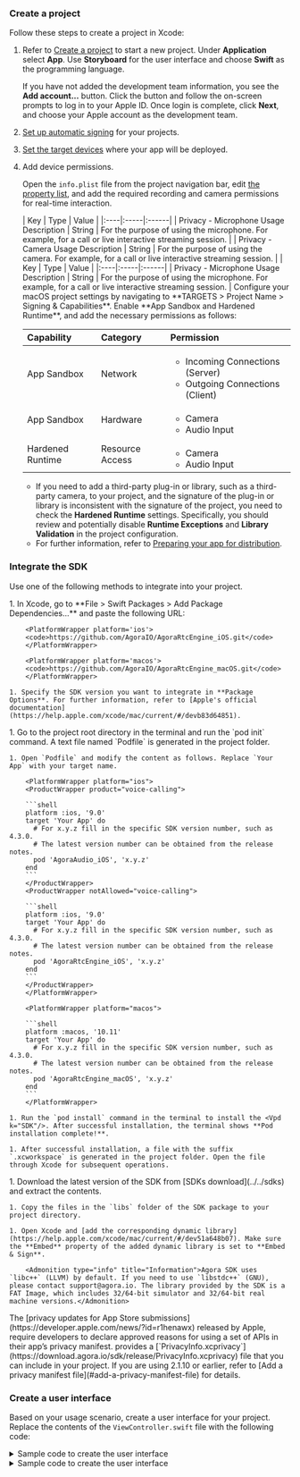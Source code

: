 <PlatformWrapper platform = "ios, macos">


### Create a project

Follow these steps to create a project in Xcode:

1. Refer to [Create a project](https://help.apple.com/xcode/mac/current/#/dev07db0e578) to start a new project. Under **Application** select **App**. Use **Storyboard** for the user interface and choose **Swift** as the programming language.

    <Admonition type="info" title="Information">If you have not added the development team information, you see the **Add account...** button.  Click the button and follow the on-screen prompts to log in to your Apple ID. Once login is complete, click **Next**, and choose your Apple account as the development team.</Admonition>

1. [Set up automatic signing](https://help.apple.com/xcode/mac/current/#/dev23aab79b4) for your projects.

1. [Set the target devices](https://help.apple.com/xcode/mac/current/#/deve69552ee5) where your app will be deployed.

1. Add device permissions.

    Open the `info.plist` file from the project navigation bar, edit [the property list](https://help.apple.com/xcode/mac/current/#/dev3f399a2a6), and add the required recording and camera permissions for real-time interaction.

    <ProductWrapper notAllowed="voice-calling">
    | Key | Type | Value |
    |:----|:-----|:------|
    | Privacy - Microphone Usage Description | String | For the purpose of using the microphone. For example, for a call or live interactive streaming session. |
    | Privacy - Camera Usage Description | String | For the purpose of using the camera. For example, for a call or live interactive streaming session. |
    
    </ProductWrapper>
    <ProductWrapper product="voice-calling">
    | Key | Type | Value |
    |:----|:-----|:------|
    | Privacy - Microphone Usage Description | String | For the purpose of using the microphone. For example, for a call or live interactive streaming session. |
    
    </ProductWrapper>
    <PlatformWrapper platform="macos">
    Configure your macOS project settings by navigating to **TARGETS > Project Name > Signing & Capabilities**. Enable **App Sandbox and Hardened Runtime**, and add the necessary permissions as follows:

    | Capability | Category | Permission      |
    |:-----------|:---------|:----------------|
    | App Sandbox | Network | <ul><li>Incoming Connections (Server)</li><li>Outgoing Connections (Client)</li></ul> |
    | App Sandbox | Hardware | <ul><li>Camera</li><li>Audio Input</li></ul> |
    | Hardened Runtime | Resource Access | <ul><li>Camera</li><li>Audio Input</li></ul> |
    
    </PlatformWrapper>

    <Admonition type="info" title="Information"><ul><li>If you need to add a third-party plug-in or library, such as a third-party camera, to your project, and the signature of the plug-in or library is inconsistent with the signature of the project, you need to check the **Hardened Runtime** settings. Specifically, you should review and potentially disable **Runtime Exceptions** and **Library Validation** in the project configuration.</li><li>For further information, refer to [Preparing your app for distribution](https://developer.apple.com/documentation/xcode/preparing_your_app_for_distribution).</li></ul></Admonition>

### Integrate the SDK

Use one of the following methods to integrate <Vpd k="SDK" /> into your project.

<Tabs>
  <TabItem value="tab1" label="Swift Package Manager" default>
    1. In Xcode, go to **File > Swift Packages > Add Package Dependencies...** and paste the following URL:

        <PlatformWrapper platform='ios'>
        <code>https://github.com/AgoraIO/AgoraRtcEngine_iOS.git</code>
        </PlatformWrapper>

        <PlatformWrapper platform='macos'>
        <code>https://github.com/AgoraIO/AgoraRtcEngine_macOS.git</code>
        </PlatformWrapper>

    1. Specify the SDK version you want to integrate in **Package Options**. For further information, refer to [Apple's official documentation](https://help.apple.com/xcode/mac/current/#/devb83d64851).

  </TabItem>
  <TabItem value="tab2" label="CocoaPods">
    1. Go to the project root directory in the terminal and run the `pod init` command. A text file named `Podfile` is generated in the project folder.

    1. Open `Podfile` and modify the content as follows. Replace `Your App` with your target name.

        <PlatformWrapper platform="ios">
        <ProductWrapper product="voice-calling">

        ```shell
        platform :ios, '9.0'
        target 'Your App' do
          # For x.y.z fill in the specific SDK version number, such as 4.3.0.
          # The latest version number can be obtained from the release notes.
          pod 'AgoraAudio_iOS', 'x.y.z'
        end
        ```
        </ProductWrapper>
        <ProductWrapper notAllowed="voice-calling">

        ```shell
        platform :ios, '9.0'
        target 'Your App' do
          # For x.y.z fill in the specific SDK version number, such as 4.3.0.
          # The latest version number can be obtained from the release notes.
          pod 'AgoraRtcEngine_iOS', 'x.y.z'
        end
        ```
        </ProductWrapper>
        </PlatformWrapper>

        <PlatformWrapper platform="macos">

        ```shell
        platform :macos, '10.11'
        target 'Your App' do
          # For x.y.z fill in the specific SDK version number, such as 4.3.0.
          # The latest version number can be obtained from the release notes.
          pod 'AgoraRtcEngine_macOS', 'x.y.z'  
        end
        ```
        </PlatformWrapper>
    
    1. Run the `pod install` command in the terminal to install the <Vpd k="SDK"/>. After successful installation, the terminal shows **Pod installation complete!**.

    1. After successful installation, a file with the suffix `.xcworkspace` is generated in the project folder. Open the file through Xcode for subsequent operations.
    
  </TabItem>
  <TabItem value="tab3" label="Manual integration">
    1. Download the latest version of the SDK from [SDKs download](../../sdks) and extract the contents.

    1. Copy the files in the `libs` folder of the SDK package to your project directory.

    1. Open Xcode and [add the corresponding dynamic library](https://help.apple.com/xcode/mac/current/#/dev51a648b07). Make sure the **Embed** property of the added dynamic library is set to **Embed & Sign**.

        <Admonition type="info" title="Information">Agora SDK uses `libc++` (LLVM) by default. If you need to use `libstdc++` (GNU), please contact support@agora.io. The library provided by the SDK is a FAT Image, which includes 32/64-bit simulator and 32/64-bit real machine versions.</Admonition>

  </TabItem>
</Tabs>

<Admonition type="caution" title="Note">
The [privacy updates for App Store submissions](https://developer.apple.com/news/?id=r1henawx) released by Apple, require developers to declare approved reasons for using a set of APIs in their app’s privacy manifest. <Vg k="COMPANY" /> provides a [`PrivacyInfo.xcprivacy`](https://download.agora.io/sdk/release/PrivacyInfo.xcprivacy) file that you can include in your project. If you are using <Vpd k="SDK" /> 2.1.10 or earlier, refer to [Add a privacy manifest file](#add-a-privacy-manifest-file) for details. 
</Admonition>

### Create a user interface

Based on your usage scenario, create a user interface for your project. Replace the contents of the `ViewController.swift` file with the following code:

<PlatformWrapper platform="ios">

<details>
<summary>Sample code to create the user interface</summary>
<ProductWrapper notAllowed="voice-calling">

<CodeBlock language="swift" showLineNumbers>
{`import UIKit

class ViewController: UIViewController{
    // Define the localView variable
    var localView: UIView!
    // Define the remoteView variable
    var remoteView: UIView!
    // Define agoraKit
    var agoraKit: AgoraRtcEngineKit!

    // Set up the video window layout
  override func viewDidLoad() {
    super.viewDidLoad()
    
    localView = UIView(frame: UIScreen.main.bounds)
    remoteView = UIView(frame: CGRect(x: self.view.bounds.width - 135, y: 50, width: 135, height: 240))
    self.view.addSubview(localView)
    self.view.addSubview(remoteView)
  }
}`}
</CodeBlock>
</ProductWrapper>

<ProductWrapper product="voice-calling">

<CodeBlock language="swift" showLineNumbers>
{`import UIKit

class ViewController: UIViewController{
    // Define agoraKit
    var agoraKit: AgoraRtcEngineKit!
}`}
</CodeBlock>
</ProductWrapper>
</details>
</PlatformWrapper>

<PlatformWrapper platform="macos">
<details>
<summary>Sample code to create the user interface</summary>
<ProductWrapper notAllowed="voice-calling">
<CodeBlock language="swift" showLineNumbers>
{`import Cocoa

class ViewController: NSViewController {

    // Define a localView variable
    var localView: CustomView!
    // Define a remoteView variable
    var remoteView: CustomView!
    // Define agoraKit
    var agoraKit: AgoraRtcEngineKit!

    // Set the video window layout
    class CustomView: NSView {
        override func layout() {
            super.layout()
            // Get the view controller
            guard let viewController = self.window?.contentViewController as? ViewController else {
                return
            }
            
            // Calculate the position and size of the local view
            let localViewWidth: CGFloat = 135
            let localViewHeight: CGFloat = 240
            let localViewX: CGFloat = self.bounds.width - localViewWidth - -2
            let localViewY: CGFloat = 2
            
            // Set the local view frame
            viewController.localView.frame = CGRect(x: localViewX, y: localViewY, width: localViewWidth, height: localViewHeight)
            
            // Set the frame of the remote view so that it fills the entire CustomView
            viewController.remoteView.frame = self.bounds
        }
    }
}`}
</CodeBlock>
</ProductWrapper>

<ProductWrapper product="voice-calling">
<CodeBlock language="swift" showLineNumbers>
{`import UIKit

class ViewController: UIViewController{
    // Define agoraKit
    var agoraKit: AgoraRtcEngineKit!
}`}
</CodeBlock>
</ProductWrapper>
</details>
</PlatformWrapper>

</PlatformWrapper>